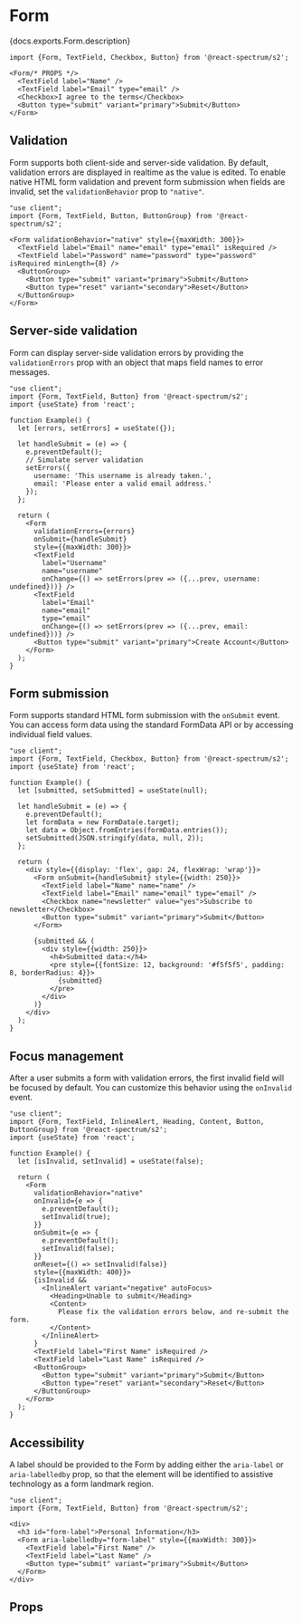 

# Form

<PageDescription>{docs.exports.Form.description}</PageDescription>


```tsx render docs={docs.exports.Form} links={docs.links} props={['size', 'labelPosition', 'labelAlign', 'necessityIndicator', 'isRequired', 'isDisabled', 'isEmphasized']} initialProps={{style: {maxWidth: 400}}} type="s2"
import {Form, TextField, Checkbox, Button} from '@react-spectrum/s2';

<Form/* PROPS */>
  <TextField label="Name" />
  <TextField label="Email" type="email" />
  <Checkbox>I agree to the terms</Checkbox>
  <Button type="submit" variant="primary">Submit</Button>
</Form>
```

## Validation

Form supports both client-side and server-side validation. By default, validation errors are displayed in realtime as the value is edited. To enable native HTML form validation and prevent form submission when fields are invalid, set the `validationBehavior` prop to `"native"`.

```tsx render hideImports
"use client";
import {Form, TextField, Button, ButtonGroup} from '@react-spectrum/s2';

<Form validationBehavior="native" style={{maxWidth: 300}}>
  <TextField label="Email" name="email" type="email" isRequired />
  <TextField label="Password" name="password" type="password" isRequired minLength={8} />
  <ButtonGroup>
    <Button type="submit" variant="primary">Submit</Button>
    <Button type="reset" variant="secondary">Reset</Button>
  </ButtonGroup>
</Form>
```

## Server-side validation

Form can display server-side validation errors by providing the `validationErrors` prop with an object that maps field names to error messages.

```tsx render hideImports
"use client";
import {Form, TextField, Button} from '@react-spectrum/s2';
import {useState} from 'react';

function Example() {
  let [errors, setErrors] = useState({});

  let handleSubmit = (e) => {
    e.preventDefault();
    // Simulate server validation
    setErrors({
      username: 'This username is already taken.',
      email: 'Please enter a valid email address.'
    });
  };

  return (
    <Form 
      validationErrors={errors} 
      onSubmit={handleSubmit}
      style={{maxWidth: 300}}>
      <TextField 
        label="Username" 
        name="username" 
        onChange={() => setErrors(prev => ({...prev, username: undefined}))} />
      <TextField 
        label="Email" 
        name="email" 
        type="email"
        onChange={() => setErrors(prev => ({...prev, email: undefined}))} />
      <Button type="submit" variant="primary">Create Account</Button>
    </Form>
  );
}
```

## Form submission

Form supports standard HTML form submission with the `onSubmit` event. You can access form data using the standard FormData API or by accessing individual field values.

```tsx render hideImports
"use client";
import {Form, TextField, Checkbox, Button} from '@react-spectrum/s2';
import {useState} from 'react';

function Example() {
  let [submitted, setSubmitted] = useState(null);

  let handleSubmit = (e) => {
    e.preventDefault();
    let formData = new FormData(e.target);
    let data = Object.fromEntries(formData.entries());
    setSubmitted(JSON.stringify(data, null, 2));
  };

  return (
    <div style={{display: 'flex', gap: 24, flexWrap: 'wrap'}}>
      <Form onSubmit={handleSubmit} style={{width: 250}}>
        <TextField label="Name" name="name" />
        <TextField label="Email" name="email" type="email" />
        <Checkbox name="newsletter" value="yes">Subscribe to newsletter</Checkbox>
        <Button type="submit" variant="primary">Submit</Button>
      </Form>
      
      {submitted && (
        <div style={{width: 250}}>
          <h4>Submitted data:</h4>
          <pre style={{fontSize: 12, background: '#f5f5f5', padding: 8, borderRadius: 4}}>
            {submitted}
          </pre>
        </div>
      )}
    </div>
  );
}
```

## Focus management

After a user submits a form with validation errors, the first invalid field will be focused by default. You can customize this behavior using the `onInvalid` event.

```tsx render hideImports
"use client";
import {Form, TextField, InlineAlert, Heading, Content, Button, ButtonGroup} from '@react-spectrum/s2';
import {useState} from 'react';

function Example() {
  let [isInvalid, setInvalid] = useState(false);

  return (
    <Form
      validationBehavior="native"
      onInvalid={e => {
        e.preventDefault();
        setInvalid(true);
      }}
      onSubmit={e => {
        e.preventDefault();
        setInvalid(false);
      }}
      onReset={() => setInvalid(false)}
      style={{maxWidth: 400}}>
      {isInvalid &&
        <InlineAlert variant="negative" autoFocus>
          <Heading>Unable to submit</Heading>
          <Content>
            Please fix the validation errors below, and re-submit the form.
          </Content>
        </InlineAlert>
      }
      <TextField label="First Name" isRequired />
      <TextField label="Last Name" isRequired />
      <ButtonGroup>
        <Button type="submit" variant="primary">Submit</Button>
        <Button type="reset" variant="secondary">Reset</Button>
      </ButtonGroup>
    </Form>
  );
}
```

## Accessibility

A label should be provided to the Form by adding either the `aria-label` or `aria-labelledby` prop, so that the element will be identified to assistive technology as a form landmark region.

```tsx render hideImports
"use client";
import {Form, TextField, Button} from '@react-spectrum/s2';

<div>
  <h3 id="form-label">Personal Information</h3>
  <Form aria-labelledby="form-label" style={{maxWidth: 300}}>
    <TextField label="First Name" />
    <TextField label="Last Name" />
    <Button type="submit" variant="primary">Submit</Button>
  </Form>
</div>
```

## Props

<PropTable component={docs.exports.Form} links={docs.links} />
